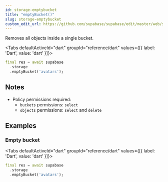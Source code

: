 ```yaml
---
id: storage-emptybucket
title: "emptyBucket()"
slug: storage-emptybucket
custom_edit_url: https://github.com/supabase/supabase/edit/master/web/spec/dart.yml
---
```



Removes all objects inside a single bucket.


<Tabs
  defaultActiveId="dart"
  groupId="reference/dart"
  values={[{ label: 'Dart', value: 'dart' }]}>

<TabsPanel id="dart" label="dart">

```dart
final res = await supabase
  .storage
  .emptyBucket('avatars');
```


</TabsPanel>

</Tabs>





## Notes

- Policy permissions required:
  - `buckets` permissions: `select` 
  - `objects` permissions: `select` and `delete`










## Examples

### Empty bucket



<Tabs
  defaultActiveId="dart"
  groupId="reference/dart"
  values={[{ label: 'Dart', value: 'dart' }]}>

<TabsPanel id="dart" label="dart">

```dart
final res = await supabase
  .storage
  .emptyBucket('avatars');
```


</TabsPanel>

</Tabs>